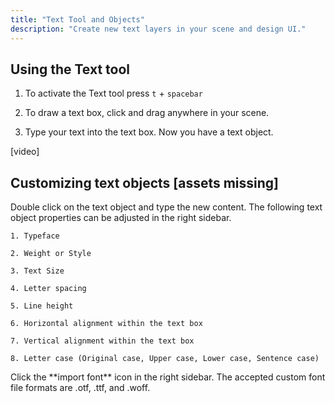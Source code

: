 ```yaml
---
title: "Text Tool and Objects"
description: "Create new text layers in your scene and design UI."
---
```


## Using the Text tool

1. To activate the Text tool press `t` + `spacebar`

2. To draw a text box, click and drag anywhere in your scene.

3. Type your text into the text box. Now you have a text object.

\[video]

## Customizing text objects \[assets missing]

<AccordionGroup>
  <Accordion title="Editing contents of a text object" defaultOpen={false}>
    Double click on the text object and type the new content.
  </Accordion>

  <Accordion title="Adjusting text properties" defaultOpen={false}>
    The following text object properties can be adjusted in the right sidebar.

    1. Typeface

    2. Weight or Style

    3. Text Size

    4. Letter spacing

    5. Line height

    6. Horizontal alignment within the text box

    7. Vertical alignment within the text box

    8. Letter case (Original case, Upper case, Lower case, Sentence case)
  </Accordion>

  <Accordion title="Uploading custom fonts" defaultOpen={false}>
    Click the **import font** icon in the right sidebar. The accepted custom font file formats are .otf, .ttf, and .woff.
  </Accordion>
</AccordionGroup>